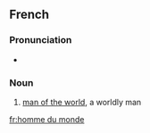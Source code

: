 ==French==

===Pronunciation===
* {{fr-IPA}}

===Noun===
{{fr-noun|m|hommes du monde}}

# [[man of the world]], a worldly man

[[fr:homme du monde]]